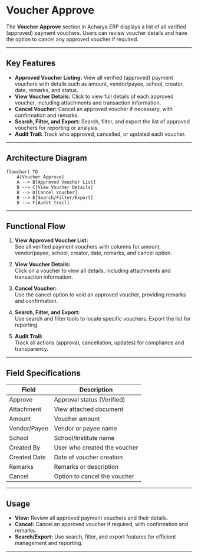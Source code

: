 # Voucher Approve

The **Voucher Approve** section in Acharya ERP displays a list of all verified (approved) payment vouchers. Users can review voucher details and have the option to cancel any approved voucher if required.

---

## Key Features

- **Approved Voucher Listing:** View all verified (approved) payment vouchers with details such as amount, vendor/payee, school, creator, date, remarks, and status.
- **View Voucher Details:** Click to view full details of each approved voucher, including attachments and transaction information.
- **Cancel Voucher:** Cancel an approved voucher if necessary, with confirmation and remarks.
- **Search, Filter, and Export:** Search, filter, and export the list of approved vouchers for reporting or analysis.
- **Audit Trail:** Track who approved, cancelled, or updated each voucher.

---

## Architecture Diagram

```mermaid
flowchart TD
    A[Voucher Approve]
    A --> B[Approved Voucher List]
    B --> C[View Voucher Details]
    B --> D[Cancel Voucher]
    B --> E[Search/Filter/Export]
    B --> F[Audit Trail]
```

---

## Functional Flow

1. **View Approved Voucher List:**  
   See all verified payment vouchers with columns for amount, vendor/payee, school, creator, date, remarks, and cancel option.

2. **View Voucher Details:**  
   Click on a voucher to view all details, including attachments and transaction information.

3. **Cancel Voucher:**  
   Use the cancel option to void an approved voucher, providing remarks and confirmation.

4. **Search, Filter, and Export:**  
   Use search and filter tools to locate specific vouchers. Export the list for reporting.

5. **Audit Trail:**  
   Track all actions (approval, cancellation, updates) for compliance and transparency.

---

## Field Specifications

| Field         | Description                                  |
|---------------|----------------------------------------------|
| Approve       | Approval status (Verified)                   |
| Attachment    | View attached document                       |
| Amount        | Voucher amount                               |
| Vendor/Payee  | Vendor or payee name                         |
| School        | School/Institute name                        |
| Created By    | User who created the voucher                 |
| Created Date  | Date of voucher creation                     |
| Remarks       | Remarks or description                       |
| Cancel        | Option to cancel the voucher                 |

---

## Usage

- **View:** Review all approved payment vouchers and their details.
- **Cancel:** Cancel an approved voucher if required, with confirmation and remarks.
- **Search/Export:** Use search, filter, and export features for efficient management and reporting.

---
